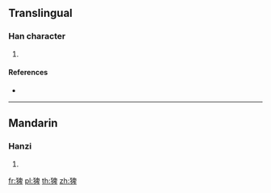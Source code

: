 {{character info/new}}
==Translingual==

===Han character===
{{Han char|rn=94|rad=犬|as=08|sn=11|four=46240|canj=KHHWJ|ids=⿰犭卑}}

# {{defn|Han|sort=犬08}}

====References====
* {{Han ref|kx=0712.160|dkj=20463|dj=1124.190|hdz=21353.140|uh=7308|ud=29448|bh=D666|bd=54886}}

----

==Mandarin==

===Hanzi===
{{cmn-hanzi|pin=[[bà]] ([[ba4]]), [[liè]] ([[lie4]]), [[què]] ([[que4]])|wg=pa<sup>4</sup>, lieh<sup>4</sup>, ch'üeh<sup>4</sup>}}

# {{defn|lang=cmn|sort=犬08}}

[[fr:猈]]
[[pl:猈]]
[[th:猈]]
[[zh:猈]]